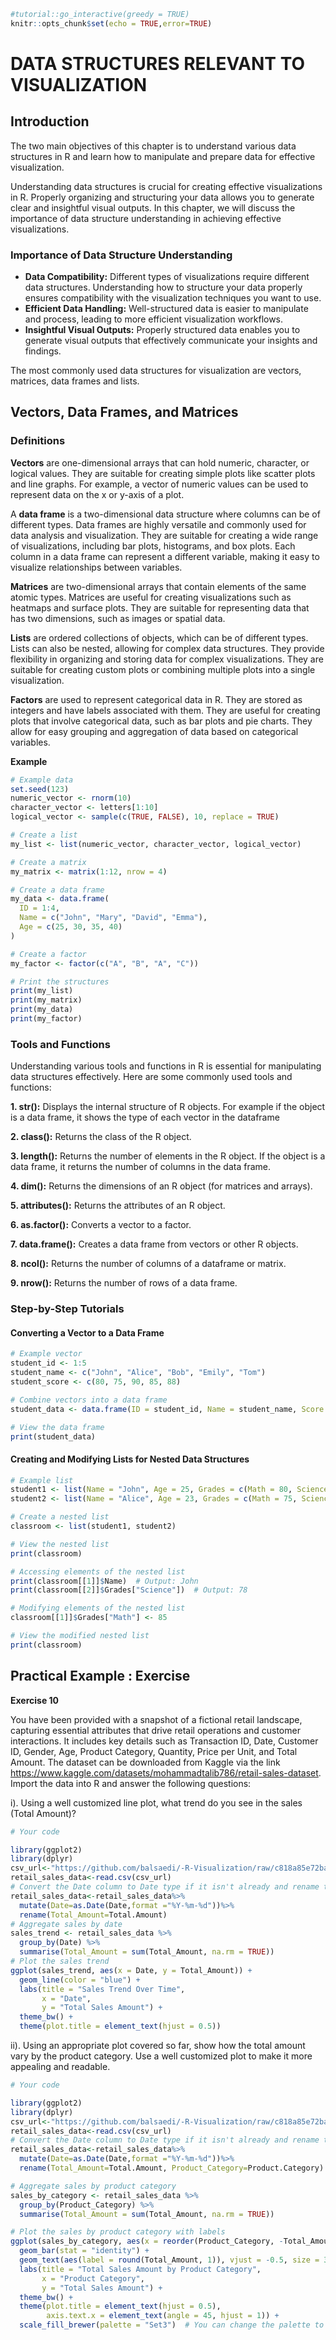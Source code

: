 

```r
#tutorial::go_interactive(greedy = TRUE)
knitr::opts_chunk$set(echo = TRUE,error=TRUE)
```


# DATA STRUCTURES RELEVANT TO VISUALIZATION

## Introduction

The two main objectives of this chapter is to understand  various data structures in R and learn how to manipulate and prepare data for effective visualization. 

Understanding data structures is crucial for creating effective visualizations in R. Properly organizing and structuring your data allows you to generate clear and insightful visual outputs. In this chapter, we will discuss the importance of data structure understanding in achieving effective visualizations.

### Importance of Data Structure Understanding 

- **Data Compatibility:** Different types of visualizations require different data structures. Understanding how to structure your data properly ensures compatibility with the visualization techniques you want to use.
- **Efficient Data Handling:** Well-structured data is easier to manipulate and process, leading to more efficient visualization workflows.
- **Insightful Visual Outputs:** Properly structured data enables you to generate visual outputs that effectively communicate your insights and findings.

The most commonly used data structures for visualization are vectors, matrices, data frames and lists.

## Vectors, Data Frames, and Matrices

### Definitions 

**Vectors** are one-dimensional arrays that can hold numeric, character, or logical values. They are suitable for creating simple plots like scatter plots and line graphs. For example, a vector of numeric values can be used to represent data on the x or y-axis of a plot.

A **data frame** is a two-dimensional data structure where columns can be of different types. Data frames are highly versatile and commonly used for data analysis and visualization. They are suitable for creating a wide range of visualizations, including bar plots, histograms, and box plots. Each column in a data frame can represent a different variable, making it easy to visualize relationships between variables.

**Matrices** are two-dimensional arrays that contain elements of the same atomic types. Matrices are useful for creating visualizations such as heatmaps and surface plots. They are suitable for representing data that has two dimensions, such as images or spatial data.

**Lists** are ordered collections of objects, which can be of different types. Lists can also be nested, allowing for complex data structures. They provide flexibility in organizing and storing data for complex visualizations. They are suitable for creating custom plots or combining multiple plots into a single visualization.

**Factors** are used to represent categorical data in R. They are stored as integers and have labels associated with them. They are useful for creating plots that involve categorical data, such as bar plots and pie charts. They allow for easy grouping and aggregation of data based on categorical variables.

**Example**
```r
# Example data
set.seed(123)
numeric_vector <- rnorm(10)
character_vector <- letters[1:10]
logical_vector <- sample(c(TRUE, FALSE), 10, replace = TRUE)

# Create a list
my_list <- list(numeric_vector, character_vector, logical_vector)

# Create a matrix
my_matrix <- matrix(1:12, nrow = 4)

# Create a data frame
my_data <- data.frame(
  ID = 1:4,
  Name = c("John", "Mary", "David", "Emma"),
  Age = c(25, 30, 35, 40)
)

# Create a factor
my_factor <- factor(c("A", "B", "A", "C"))

# Print the structures
print(my_list)
print(my_matrix)
print(my_data)
print(my_factor)

```


### Tools and Functions 

Understanding various tools and functions in R is essential for manipulating data structures effectively. Here are some commonly used tools and functions:


**1. str():** Displays the internal structure of R objects. For example if the object is a data frame, it shows the type of each vector in the dataframe

**2. class():** Returns the class of the R object.

**3. length():** Returns the number of elements in the R object. If the object is a data frame, it returns the number of columns in the data frame.

**4. dim():** Returns the dimensions of an R object (for matrices and arrays).

**5. attributes():** Returns the attributes of an R object.

**6. as.factor():** Converts a vector to a factor.

**7. data.frame():** Creates a data frame from vectors or other R objects.

**8. ncol():** Returns the number of columns of a dataframe or matrix.

**9. nrow():** Returns the number of rows of a data frame.


### Step-by-Step Tutorials

#### Converting a Vector to a Data Frame 

```r
# Example vector
student_id <- 1:5
student_name <- c("John", "Alice", "Bob", "Emily", "Tom")
student_score <- c(80, 75, 90, 85, 88)

# Combine vectors into a data frame
student_data <- data.frame(ID = student_id, Name = student_name, Score = student_score)

# View the data frame
print(student_data)

```


#### Creating and Modifying Lists for Nested Data Structures 

```r
# Example list
student1 <- list(Name = "John", Age = 25, Grades = c(Math = 80, Science = 85))
student2 <- list(Name = "Alice", Age = 23, Grades = c(Math = 75, Science = 78))

# Create a nested list
classroom <- list(student1, student2)

# View the nested list
print(classroom)

# Accessing elements of the nested list
print(classroom[[1]]$Name)  # Output: John
print(classroom[[2]]$Grades["Science"])  # Output: 78

# Modifying elements of the nested list
classroom[[1]]$Grades["Math"] <- 85

# View the modified nested list
print(classroom)

```


## Practical Example : Exercise

**Exercise 10**

You have been provided with a  snapshot of a fictional retail landscape, capturing essential attributes that drive retail operations and customer interactions. It includes key details such as Transaction ID, Date, Customer ID, Gender, Age, Product Category, Quantity, Price per Unit, and Total Amount. The dataset can be downloaded from Kaggle via the link <https://www.kaggle.com/datasets/mohammadtalib786/retail-sales-dataset>. Import the data into R and answer the following questions:

i). Using a well customized line plot, what trend do you see in the sales (Total Amount)?



```r
# Your code
```
```r
library(ggplot2)
library(dplyr)
csv_url<-"https://github.com/balsaedi/-R-Visualization/raw/c818a85e72ba605d27434c4fff23c56caa8e2299/retail_sales_dataset.csv"
retail_sales_data<-read.csv(csv_url)
# Convert the Date column to Date type if it isn't already and rename the Total.Amount
retail_sales_data<-retail_sales_data%>%
  mutate(Date=as.Date(Date,format ="%Y-%m-%d"))%>%
  rename(Total_Amount=Total.Amount)
# Aggregate sales by date
sales_trend <- retail_sales_data %>%
  group_by(Date) %>%
  summarise(Total_Amount = sum(Total_Amount, na.rm = TRUE))
# Plot the sales trend
ggplot(sales_trend, aes(x = Date, y = Total_Amount)) +
  geom_line(color = "blue") +
  labs(title = "Sales Trend Over Time",
       x = "Date",
       y = "Total Sales Amount") +
  theme_bw() +
  theme(plot.title = element_text(hjust = 0.5))


```


ii). Using an appropriate plot covered so far, show how the total amount vary by the product category. Use a well customized plot to make it more appealing and readable.

```r
# Your code
```
```r
library(ggplot2)
library(dplyr)
csv_url<-"https://github.com/balsaedi/-R-Visualization/raw/c818a85e72ba605d27434c4fff23c56caa8e2299/retail_sales_dataset.csv"
retail_sales_data<-read.csv(csv_url)
# Convert the Date column to Date type if it isn't already and rename the Total.Amount
retail_sales_data<-retail_sales_data%>%
  mutate(Date=as.Date(Date,format ="%Y-%m-%d"))%>%
  rename(Total_Amount=Total.Amount, Product_Category=Product.Category)

# Aggregate sales by product category
sales_by_category <- retail_sales_data %>%
  group_by(Product_Category) %>%
  summarise(Total_Amount = sum(Total_Amount, na.rm = TRUE))

# Plot the sales by product category with labels
ggplot(sales_by_category, aes(x = reorder(Product_Category, -Total_Amount), y = Total_Amount, fill = Product_Category)) +
  geom_bar(stat = "identity") +
  geom_text(aes(label = round(Total_Amount, 1)), vjust = -0.5, size = 3) +  # Adding labels
  labs(title = "Total Sales Amount by Product Category",
       x = "Product Category",
       y = "Total Sales Amount") +
  theme_bw() +
  theme(plot.title = element_text(hjust = 0.5),
        axis.text.x = element_text(angle = 45, hjust = 1)) +
  scale_fill_brewer(palette = "Set3")  # You can change the palette to your preference



```






